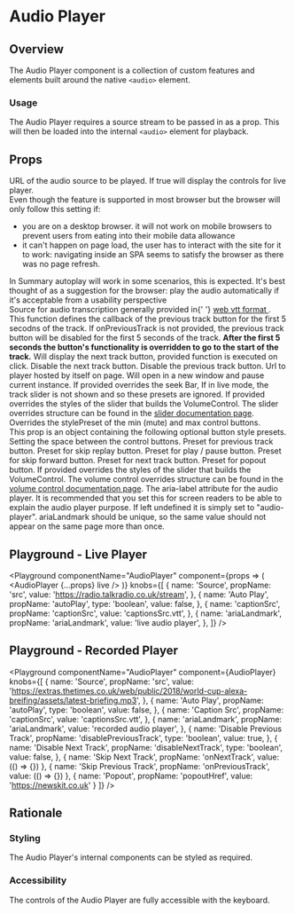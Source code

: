 


# Audio Player

## Overview

The Audio Player component is a collection of custom features and elements built around the native `<audio>` element.

### Usage

The Audio Player requires a source stream to be passed in as a prop. This will then be loaded into the internal `<audio>` element for playback.

## Props

<Block marginTop="sizing050">
  <Prop name="src" type="string" required>
    URL of the audio source to be played.
  </Prop>
  <Prop name="live" type="boolean">
    If true will display the controls for live player.
  </Prop>
  <Prop name="autoplay" type="boolean">
    <div>
      Even though the feature is supported in most browser but the browser will
      only follow this setting if:
    </div>
    <ul>
      <li>
        you are on a desktop browser. it will not work on mobile browsers to
        prevent users from eating into their mobile data allowance
      </li>
      <li>
        it can't happen on page load, the user has to interact with the site for
        it to work: navigating inside an SPA seems to satisfy the browser as
        there was no page refresh.
      </li>
    </ul>
    <div>
      In Summary autoplay will work in some scenarios, this is expected. It's
      best thought of as a suggestion for the browser: play the audio
      automatically if it's acceptable from a usability perspective
    </div>
  </Prop>
  <Prop name="captionSrc" type="string">
    Source for audio transcription generally provided in{' '}
    <a href="https://developer.mozilla.org/en-US/docs/Web/API/WebVTT_API">
      web vtt format
    </a>.
  </Prop>
  <Prop name="onPreviousTrack" type="function">
    This function defines the callback of the previous track button
    for the first 5 secodns of the track.
    If onPreviousTrack is not provided, the previous track button
    will be disabled for the first 5 seconds of the track. <b>After
    the first 5 seconds the button's functionality is overridden
    to go to the start of the track.</b>
  </Prop>
  <Prop name="onNextTrack" type="function">
    Will display the next track button, provided function is executed on click.
  </Prop>
  <Prop name="disableNextTrack" type="boolean">
    Disable the next track button.
  </Prop>
  <Prop name="disablePreviousTrack" type="boolean">
    Disable the previous track button.
  </Prop>
  <Prop name="popoutHref" type="string">
    Url to player hosted by itself on page. Will open in a new window and pause current instance.
  </Prop>
    <Prop name="overrides" type="object">
    <Prop name="seekBar" type="object">
        If provided overrides the seek Bar, If in live mode, the track slider is not shown and so
        these presets are ignored.
      <Prop name="slider" type="SliderOverrideProps">
        If provided overrides the styles of the slider that builds the VolumeControl.
        The slider overrides structure can be found in the <a href="./slider">slider documentation page</a>.
      </Prop>
      <Prop name="buffering" type="object">
        <Prop name="stylePreset" type="MQ<string>">
          Overrides the stylePreset of the min (mute) and max control buttons.
        </Prop>
      </Prop>
    </Prop>
    <Prop name="controls" type="ControlsOverrideProps">
      <div>
        This prop is an object containing the following optional button style
        presets.
      </div>
      <Prop name="space" type="MQ<string>">
        Setting the space between the control buttons.
      </Prop>
      <Prop name="previousButton" type="object" >
        <Prop name="stylePreset" type="MQ<string>" >
          Preset for previous track button.
        </Prop>
      </Prop>
      <Prop name="replayButton" type="object" >
        <Prop name="stylePreset" type="MQ<string>">
          Preset for skip replay button.
        </Prop>
      </Prop>
      <Prop name="playPauseButton" type="object" >
        <Prop name="stylePreset" type="MQ<string>" >
          Preset for play / pause button.
        </Prop>
      </Prop>
      <Prop name="forwardButton" type="object" >
        <Prop name="stylePreset" type="MQ<string>" >
          Preset for skip forward button.
        </Prop>
      </Prop>
      <Prop name="nextButton" type="object" >
        <Prop name="stylePreset" type="MQ<string>" >
          Preset for next track button.
        </Prop>
      </Prop>
      <Prop name="popoutButton" type="object" >
        <Prop name="stylePreset" type="MQ<string>" >
          Preset for popout button.
        </Prop>
      </Prop>
    </Prop>
    <Prop name="volumeControl" type="VolumeControlOverrideProps">
      If provided overrides the styles of the slider that builds the VolumeControl.
      The volume control overrides structure can be found in the <a href="./volume-control">volume control documentation page</a>.
   </Prop>
   <CodeFromDefaultPresets componentName="audioPlayer" />
  </Prop>
  <Prop name="ariaLandmark" type="string" default="audio-player">
    The aria-label attribute for the audio player. It is recommended that you set this
    for screen readers to be able to explain the audio player purpose. If left
    undefined it is simply set to "audio-player". ariaLandmark should be unique, so
    the same value should not appear on the same page more than once.
  </Prop>
</Block>

## Playground - Live Player

<Playground
  componentName="AudioPlayer"
  component={props => (
      <AudioPlayer {...props} live />
  )}
  knobs={[
    {
      name: 'Source',
      propName: 'src',
      value: 'https://radio.talkradio.co.uk/stream',
    },
    {
      name: 'Auto Play',
      propName: 'autoPlay',
      type: 'boolean',
      value: false,
    },
    {
      name: 'captionSrc',
      propName: 'captionSrc',
      value: 'captionsSrc.vtt',
    },
    {
      name: 'ariaLandmark',
      propName: 'ariaLandmark',
      value: 'live audio player',
    },
  ]}
/>

## Playground - Recorded Player

<Playground
  componentName="AudioPlayer"
  component={AudioPlayer}
  knobs={[
    {
      name: 'Source',
      propName: 'src',
      value:
        'https://extras.thetimes.co.uk/web/public/2018/world-cup-alexa-breifing/assets/latest-briefing.mp3',
    },
    {
      name: 'Auto Play',
      propName: 'autoPlay',
      type: 'boolean',
      value: false,
    },
    {
      name: 'Caption Src',
      propName: 'captionSrc',
      value: 'captionsSrc.vtt',
    },
    {
      name: 'ariaLandmark',
      propName: 'ariaLandmark',
      value: 'recorded audio player',
    },
    {
      name: 'Disable Previous Track',
      propName: 'disablePreviousTrack',
      type: 'boolean',
      value: true,
    },
    {
      name: 'Disable Next Track',
      propName: 'disableNextTrack',
      type: 'boolean',
      value: false,
    },
    {
      name: 'Skip Next Track',
      propName: 'onNextTrack',
      value: (() => {})
    },
    {
      name: 'Skip Previous Track',
      propName: 'onPreviousTrack',
      value: (() => {})
    },
    {
      name: 'Popout',
      propName: 'popoutHref',
      value: 'https://newskit.co.uk'
    }
  ]}
/>

## Rationale

### Styling

The Audio Player's internal components can be styled as required.

### Accessibility

The controls of the Audio Player are fully accessible with the keyboard.

